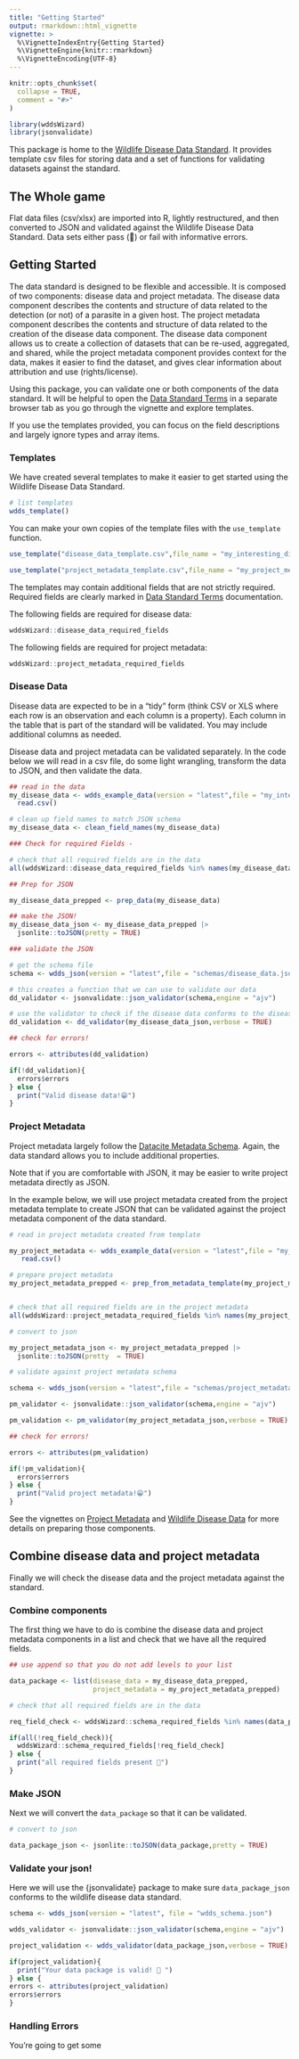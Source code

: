 ```yaml
---
title: "Getting Started"
output: rmarkdown::html_vignette
vignette: >
  %\VignetteIndexEntry{Getting Started}
  %\VignetteEngine{knitr::rmarkdown}
  %\VignetteEncoding{UTF-8}
---
```


```r
knitr::opts_chunk$set(
  collapse = TRUE,
  comment = "#>"
)
```

```r
library(wddsWizard)
library(jsonvalidate)
```

This package is home to the [Wildlife Disease Data Standard](https://doi.org/10.32942/X2TW4J).
It provides template csv files for storing data and a set of functions for validating datasets against the standard. 

## The Whole game

Flat data files (csv/xlsx) are imported into R, lightly restructured, and then converted to JSON and validated against the Wildlife Disease Data Standard. 
Data sets either pass (🎉) or fail with informative errors. 

## Getting Started

The data standard is designed to be flexible and accessible. 
It is composed of two components: disease data and project metadata.
The disease data component describes the contents and structure of data related to the detection (or not) of a parasite in a given host. 
The project metadata component describes the contents and structure of data related to the creation of the disease data component. 
The disease data component allows us to create a collection of datasets that can be re-used, aggregated, and shared, while the project metadata component provides context for the data, makes it easier to find the dataset, and gives clear information about attribution and use (rights/license). 

Using this package, you can validate one or both components of the data standard. 
It will be helpful to open the [Data Standard Terms](schema_overview.html#terms) in a separate browser tab as you go through the vignette and explore templates. 

If you use the templates provided, you can focus on the field descriptions and largely ignore types and array items.

### Templates

We have created several templates to make it easier to get started using the Wildlife Disease Data Standard.

```r
# list templates
wdds_template()
```

You can make your own copies of the template files with the `use_template` function.

```r

use_template("disease_data_template.csv",file_name = "my_interesting_disease_data.csv",open = TRUE)

use_template("project_metadata_template.csv",file_name = "my_project_metadata.csv",open = TRUE)
```

The templates may contain additional fields that are not strictly required. Required fields are clearly marked in [Data Standard Terms](schema_overview.html#terms) documentation.

The following fields are required for disease data:
```r
wddsWizard::disease_data_required_fields
```

The following fields are required for project metadata:
```r
wddsWizard::project_metadata_required_fields
```

### Disease Data

Disease data are expected to be in a "tidy" form (think CSV or XLS where each row is an observation and each column is a property). 
Each column in the table that is part of the standard will be validated. 
You may include additional columns as needed. 

Disease data and project metadata can be validated separately. 
In the code below we will read in a csv file, do some light wrangling, transform the data to JSON, and then validate the data. 

```r

## read in the data
my_disease_data <- wdds_example_data(version = "latest",file = "my_interesting_disease_data.csv") |>
  read.csv()

# clean up field names to match JSON schema
my_disease_data <- clean_field_names(my_disease_data)

### Check for required Fields -

# check that all required fields are in the data
all(wddsWizard::disease_data_required_fields %in% names(my_disease_data))

## Prep for JSON

my_disease_data_prepped <- prep_data(my_disease_data)

## make the JSON!
my_disease_data_json <- my_disease_data_prepped |>
  jsonlite::toJSON(pretty = TRUE)

### validate the JSON 

# get the schema file
schema <- wdds_json(version = "latest",file = "schemas/disease_data.json")

# this creates a function that we can use to validate our data
dd_validator <- jsonvalidate::json_validator(schema,engine = "ajv")

# use the validator to check if the disease data conforms to the disease_data component of the standard
dd_validation <- dd_validator(my_disease_data_json,verbose = TRUE)

## check for errors!

errors <- attributes(dd_validation)

if(!dd_validation){
  errors$errors  
} else {
  print("Valid disease data!😁")
}
```

### Project Metadata

Project metadata largely follow the [Datacite Metadata Schema](https://datacite-metadata-schema.readthedocs.io/en/4.5/). 
Again, the data standard allows you to include additional properties.

Note that if you are comfortable with JSON, it may be easier to write project metadata directly as JSON. 

In the example below, we will use project metadata created from the  project metadata template to create JSON that can be validated against the project metadata component of the data standard.  

```r

# read in project metadata created from template

my_project_metadata <- wdds_example_data(version = "latest",file = "my_project_metadata.csv") |>
   read.csv()

# prepare project metadata
my_project_metadata_prepped <- prep_from_metadata_template(my_project_metadata)


# check that all required fields are in the project metadata
all(wddsWizard::project_metadata_required_fields %in% names(my_project_metadata_prepped))

# convert to json

my_project_metadata_json <- my_project_metadata_prepped |>
  jsonlite::toJSON(pretty  = TRUE)

# validate against project metadata schema

schema <- wdds_json(version = "latest",file = "schemas/project_metadata.json")

pm_validator <- jsonvalidate::json_validator(schema,engine = "ajv")

pm_validation <- pm_validator(my_project_metadata_json,verbose = TRUE)

## check for errors!

errors <- attributes(pm_validation)

if(!pm_validation){
  errors$errors  
} else {
  print("Valid project metadata!😁")
}

```

See the vignettes on [Project Metadata](project_metadata.html) and [Wildlife Disease Data](disease_data.html) for more
details on preparing those components. 


## Combine disease data and project metadata

Finally we will check the disease data and the project metadata against the standard.

### Combine components

The first thing we have to do is combine the disease data and project metadata components in a list and check that we have all the required fields. 

```r

## use append so that you do not add levels to your list

data_package <- list(disease_data = my_disease_data_prepped,
                     project_metadata = my_project_metadata_prepped)

# check that all required fields are in the data

req_field_check <- wddsWizard::schema_required_fields %in% names(data_package)

if(all(!req_field_check)){
  wddsWizard::schema_required_fields[!req_field_check]  
} else {
  print("all required fields present 🥳")
}

```

### Make JSON

Next we will convert the `data_package` so that it can be validated. 

```r

# convert to json

data_package_json <- jsonlite::toJSON(data_package,pretty = TRUE)


```

### Validate your json!

Here we will use the {jsonvalidate} package to make sure `data_package_json` 
conforms to the wildlife disease data standard.

```r

schema <- wdds_json(version = "latest", file = "wdds_schema.json")

wdds_validator <- jsonvalidate::json_validator(schema,engine = "ajv")

project_validation <- wdds_validator(data_package_json,verbose = TRUE)

if(project_validation){
  print("Your data package is valid! 🎊 ")
} else {
errors <- attributes(project_validation)
errors$errors
}

```

### Handling Errors

You're going to get some 


